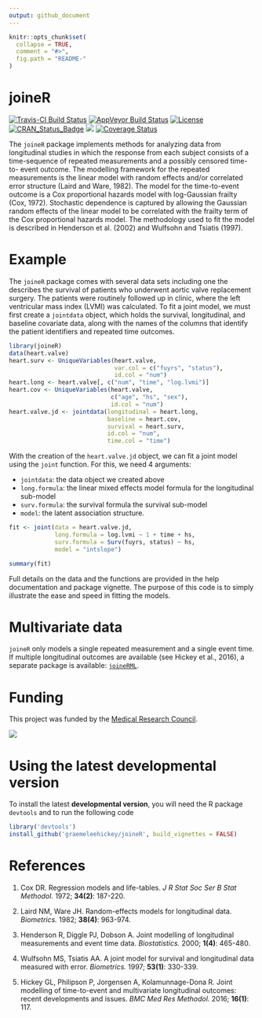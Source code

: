 ```yaml
---
output: github_document
---
```


<!-- README.md is generated from README.Rmd. Please edit that file -->

```r
knitr::opts_chunk$set(
  collapse = TRUE,
  comment = "#>",
  fig.path = "README-"
)
```

# joineR

[![Travis-CI Build Status](https://travis-ci.org/graemeleehickey/joineR.svg?branch=master)](https://travis-ci.org/graemeleehickey/joineR)
[![AppVeyor Build Status](https://ci.appveyor.com/api/projects/status/github/graemeleehickey/joineR?branch=master&svg=true)](https://ci.appveyor.com/project/graemeleehickey/joineR)
[![License](https://img.shields.io/badge/License-GPL%20%28%3E=%203%29-brightgreen.svg)](http://www.gnu.org/licenses/gpl-3.0.html)
[![CRAN_Status_Badge](http://www.r-pkg.org/badges/version/joineR)](https://CRAN.R-project.org/package=joineR)
[![](http://cranlogs.r-pkg.org/badges/joineR)](https://CRAN.R-project.org/package=joineR)
[![Coverage Status](https://img.shields.io/codecov/c/github/graemeleehickey/joineR/master.svg)](https://codecov.io/github/graemeleehickey/joineR?branch=master)

The `joineR` package implements methods for analyzing data from longitudinal studies in which the response from each subject consists of a time-sequence of repeated measurements and a possibly censored time-to- event outcome. The modelling framework for the repeated measurements is the linear model with random effects and/or correlated error structure (Laird and Ware, 1982). The model for the time-to-event outcome is a Cox proportional hazards model with log-Gaussian frailty (Cox, 1972). Stochastic dependence is captured by allowing the Gaussian random effects of the linear model to be correlated with the frailty term of the Cox proportional hazards model. The methodology used to fit the model is described in Henderson et al. (2002) and Wulfsohn and Tsiatis (1997).

# Example

The `joineR` package comes with several data sets including one the describes the survival of patients who underwent aortic valve replacement surgery. The patients were routinely followed up in clinic, where the left ventricular mass index (LVMI) was calculated. To fit a joint model, we must first create a `jointdata` object, which holds the survival, longitudinal, and baseline covariate data, along with the names of the columns that identify the patient identifiers and repeated time outcomes.

```r
library(joineR)
data(heart.valve)
heart.surv <- UniqueVariables(heart.valve, 
                              var.col = c("fuyrs", "status"),
                              id.col = "num")
heart.long <- heart.valve[, c("num", "time", "log.lvmi")]
heart.cov <- UniqueVariables(heart.valve, 
                             c("age", "hs", "sex"), 
                             id.col = "num")
heart.valve.jd <- jointdata(longitudinal = heart.long, 
                            baseline = heart.cov, 
                            survival = heart.surv, 
                            id.col = "num", 
                            time.col = "time")
```

With the creation of the `heart.valve.jd` object, we can fit a joint model using the `joint` function. For this, we need 4 arguments:

- `jointdata`: the data object we created above
- `long.formula`: the linear mixed effects model formula for the longitudinal sub-model
- `surv.formula`: the survival formula the survival sub-model
- `model`: the latent association structure.

```r
fit <- joint(data = heart.valve.jd, 
             long.formula = log.lvmi ~ 1 + time + hs, 
             surv.formula = Surv(fuyrs, status) ~ hs, 
             model = "intslope")

summary(fit)
```

Full details on the data and the functions are provided in the help documentation and package vignette. The purpose of this code is to simply illustrate the ease and speed in fitting the models.

# Multivariate data

`joineR` only models a single repeated measurement and a single event time. If multiple longitudinal outcomes are available (see Hickey et al., 2016), a separate package is available: [`joineRML`](https://cran.r-project.org/web/packages/joineRML/index.html).

# Funding

This project was funded by the [Medical Research Council](http://www.mrc.ac.uk).

![](http://www.mrc.ac.uk/mrc/includes/themes/MRC/images/template/desktop/logo.png)

# Using the latest developmental version

To install the latest **developmental version**, you will need the R package `devtools` and to run the following code

```r
library('devtools')
install_github('graemeleehickey/joineR', build_vignettes = FALSE)
```

# References

1. Cox DR. Regression models and life-tables. *J R Stat Soc Ser B Stat Methodol.* 1972; **34(2)**: 187-220.

2. Laird NM, Ware JH. Random-effects models for longitudinal data. *Biometrics.* 1982; **38(4)**: 963-974.

3. Henderson R, Diggle PJ, Dobson A. Joint modelling of longitudinal measurements and event time data. *Biostatistics.* 2000; **1(4)**: 465-480.

4. Wulfsohn MS, Tsiatis AA. A joint model for survival and longitudinal data measured with error. *Biometrics.* 1997; **53(1)**: 330-339.

5. Hickey GL, Philipson P, Jorgensen A, Kolamunnage-Dona R. Joint modelling of time-to-event and multivariate longitudinal outcomes: recent developments and issues. *BMC Med Res Methodol.* 2016; **16(1)**: 117.
